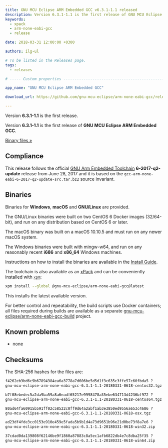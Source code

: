 ```yaml
---
title: GNU MCU Eclipse ARM Embedded GCC v6.3.1-1.1 released
description: Version 6.3.1-1.1 is the first release of GNU MCU Eclipse ARM Embedded GCC.
keywords:
  - xpack
  - arm-none-eabi-gcc
  - release

date: 2018-03-31 12:00:00 +0300

authors: ilg-ul

# To be listed in the Releases page.
tags:
  - releases

# ----- Custom properties -----------------------------------------------------

app_name: "GNU MCU Eclipse ARM Embedded GCC"

download_url: https://github.com/gnu-mcu-eclipse/arm-none-eabi-gcc/releases/tag/v6.3.1-1.1/

---
```


<head>
  <title>{frontMatter.title}</title>
  <meta property="og:title" content={frontMatter.title} />
</head>

Version **6.3.1-1.1** is the first release.

<!-- truncate -->

Version **6.3.1-1.1** is the first release of **GNU MCU Eclipse ARM Embedded GCC**.

<!-- truncate -->

<p><a href={frontMatter.download_url}>Binary files »</a></p>

## Compliance

This release follows the official [GNU Arm Embedded Toolchain](https://developer.arm.com/open-source/gnu-toolchain/gnu-rm)  **6-2017-q2-update** release from June 28, 2017 and it is based on the `gcc-arm-none-eabi-6-2017-q2-update-src.tar.bz2` source invariant.

## Binaries

Binaries for **Windows**, **macOS** and **GNU/Linux** are provided.

The GNU/Linux binaries were built on two CentOS 6 Docker images (32/64-bit), and run on any distribution based on CentOS 6 or later.

The macOS binary was built on a macOS 10.10.5 and must run on any newer macOS system.

The Windows binaries were built with mingw-w64, and run on any reasonably recent **i686** and **x86_64** Windows machines.

Instructions on how to install the binaries are available in the [Install Guide](/docs/install/).

The toolchain is also available as an [xPack](https://www.npmjs.com/package/@gnu-mcu-eclipse/arm-none-eabi-gcc) and can be conveniently installed with [`xpm`](https://www.npmjs.com/package/xpm):

```sh
xpm install --global @gnu-mcu-eclipse/arm-none-eabi-gcc@latest
```

This installs the latest available version.

For better control and repeatability, the build scripts use Docker containers; all files required during builds are available as a separate [gnu-mcu-eclipse/arm-none-eabi-gcc-build](https://github.com/gnu-mcu-eclipse/arm-none-eabi-gcc-build) project.

## Known problems

* none

## Checksums

The SHA-256 hashes for the files are:

```txt
f4262eb3bd6c9b67894384ea6a3778a7d606be5d5d1f3c635c3ffe57c60fbda5 ?
gnu-mcu-eclipse-arm-none-eabi-gcc-6.3.1-1.1-20180331-0618-centos32.tgz

b7f08ebedec5a2da9ba59a8a6eadf65217e9998478a35ebe634713d4236bf972 ?
gnu-mcu-eclipse-arm-none-eabi-gcc-6.3.1-1.1-20180331-0618-centos64.tgz

80ad64fa60915b591ff02c58522c0ff9d64a2abf1ab3e3850ed9556a653c4686 ?
gnu-mcu-eclipse-arm-none-eabi-gcc-6.3.1-1.1-20180331-0618-osx.tgz

ad23df4fde3cc0153e910e459e5fada5b9b1d4a73d9651b96e21d0be73f8a7e6 ?
gnu-mcu-eclipse-arm-none-eabi-gcc-6.3.1-1.1-20180331-0618-win32.zip

37cdad0da139808f62146be9f1860a87883c8a5ec1afb6822db4e7c8dba25f35 ?
gnu-mcu-eclipse-arm-none-eabi-gcc-6.3.1-1.1-20180331-0618-win64.zip
```
